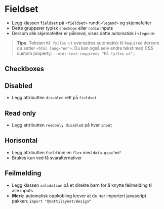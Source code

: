 
<Meta of={stories} />

# Fieldset

- Legg klassen `fieldset` på `<fieldset>` rundt `<legend>` og skjemafelter
- Dette grupperer typisk `checkbox` eller `radio` inputs
- Dersom alle skjemafelter er påkrevd, vises dette automatisk i `<legend>`
<Canvas of={stories.Radios} />

> **Tips:** Teksten `Må fylles ut` oversettes automatisk til `Required` dersom du setter `<html lang="en">`. Du kan også selv endre tekst med CSS custom property: `--mtds-text-required: "Må fylles ut";`

## Checkboxes
<Canvas of={stories.Checkboxes} />

## Disabled
- Legg attributten `disabled` rett på `fieldset`
<Canvas of={stories.Disabled} />

## Read only
- Legg attributten `readonly disabled` på hver `input`
<Canvas of={stories.ReadOnly} />

## Horisontal
- Legg attributten `field` inni en `flex` med `data-gap="md"`
- Brukes kun ved få svaralternativer
<Canvas of={stories.Horizontal} />

## Feilmelding
- Legg klassen `validation` på et direkte barn for å knytte feilmelding til alle inputs
- **Merk:** automatisk oppkobling krever at du har importert javascript pakken: `import "@mattilsynet/design"`
<Canvas of={stories.WithValidation} />